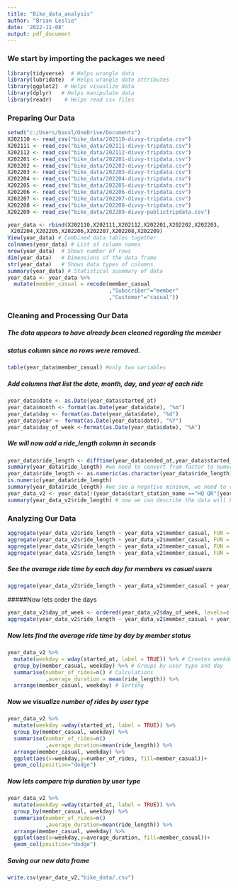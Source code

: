 ---
title: "Bike_data_analysis"
author: "Brian Leslie"
date: '2022-11-08'
output: pdf_document
---

### We start by importing the packages we need

```{r}
library(tidyverse)  # Helps wrangle data
library(lubridate)  # Helps wrangle date attributes
library(ggplot2)  # Helps visualize data
library(dplyr)   # Helps manipulate data
library(readr)    # Helps read csv files
```

### Preparing Our Data

```{r}
setwd("c:/Users/bsoxl/OneDrive/Documents")
X202110 <- read_csv("bike_data/202110-divvy-tripdata.csv")
X202111 <- read_csv("bike_data/202111-divvy-tripdata.csv")
X202112 <- read_csv("bike_data/202112-divvy-tripdata.csv")
X202201 <- read_csv("bike_data/202201-divvy-tripdata.csv")
X202202 <- read_csv("bike_data/202202-divvy-tripdata.csv")
X202203 <- read_csv("bike_data/202203-divvy-tripdata.csv")
X202204 <- read_csv("bike_data/202204-divvy-tripdata.csv")
X202205 <- read_csv("bike_data/202205-divvy-tripdata.csv")
X202206 <- read_csv("bike_data/202206-divvy-tripdata.csv")
X202207 <- read_csv("bike_data/202207-divvy-tripdata.csv")
X202208 <- read_csv("bike_data/202208-divvy-tripdata.csv")
X202209 <- read_csv("bike_data/202209-divvy-publictripdata.csv")

year_data <- rbind(X202110,X202111,X202112,X202201,X202202,X202203,
 X202204,X202205,X202206,X202207,X202208,X202209)
View(year_data) # Combined data tables together
colnames(year_data) # List of column names
nrow(year_data)  # Shows number of rows
dim(year_data)   # Dimensions of the data frame
str(year_data)   # Shows data types of columns
summary(year_data) # Statistical suummary of data
year_data <- year_data %>%
  mutate(member_casual = recode(member_casual
                                ,"Subscriber"="member"
                                ,"Customer"="casual"))

```

### Cleaning and Processing Our Data

##### The data appears to have already been cleaned regarding the member

##### status column since no rows were removed.

```{r}
table(year_data$member_casual) #only two variables
```

##### Add columns that list the date, month, day, and year of each ride

```{r}
year_data$date <- as.Date(year_data$started_at)
year_data$month <- format(as.Date(year_data$date), "%m")
year_data$day <- format(as.Date(year_data$date), "%d")
year_data$year <- format(as.Date(year_data$date), "%Y")
year_data$day_of_week <-format(as.Date(year_data$date), "%A")
```

##### We will now add a ride_length column in seconds

```{r}
year_data$ride_length <- difftime(year_data$ended_at,year_data$started_at)
summary(year_data$ride_length) #we need to convert from factor to numeric
year_data$ride_length <- as.numeric(as.character(year_data$ride_length))
is.numeric(year_data$ride_length)
summary(year_data$ride_length) #we see a negative minimum, we need to clean
year_data_v2 <- year_data[!(year_data$start_station_name =="HQ QR"|year_data$ride_length<0),]
summary(year_data_v2$ride_length) # now we can describe the data will basic statistical analysis
```

### Analyzing Our Data

```{r}
aggregate(year_data_v2$ride_length ~ year_data_v2$member_casual, FUN = mean)
aggregate(year_data_v2$ride_length ~ year_data_v2$member_casual, FUN = median)
aggregate(year_data_v2$ride_length ~ year_data_v2$member_casual, FUN = max)
aggregate(year_data_v2$ride_length ~ year_data_v2$member_casual, FUN = min)
```

##### See the average ride time by each day for members vs casual users

```{r}
aggregate(year_data_v2$ride_length ~ year_data_v2$member_casual + year_data_v2$day_of_week, FUN = mean)
```

#####Now lets order the days

```{r}
year_data_v2$day_of_week <- ordered(year_data_v2$day_of_week, levels=c("Sunday", "Monday", "Tuesday", "Wednesday", "Thursday", "Friday", "Saturday"))
aggregate(year_data_v2$ride_length ~ year_data_v2$member_casual + year_data_v2$day_of_week, FUN = mean)
```

##### Now lets find the average ride time by day by member status

```{r}
year_data_v2 %>% 
  mutate(weekday = wday(started_at, label = TRUE)) %>% # Creates weekday field
  group_by(member_casual, weekday) %>% # Groups by user type and day
  summarise(number_of_rides=n() # Calculations
            ,average_duration = mean(ride_length)) %>%
  arrange(member_casual, weekday) # Sorting
```

##### Now we visualize number of rides by user type

```{r}
year_data_v2 %>%
  mutate(weekday =wday(started_at, label = TRUE)) %>%
  group_by(member_casual, weekday) %>%
  summarise(number_of_rides=n()
            ,average_duration=mean(ride_length)) %>%
  arrange(member_casual, weekday) %>%
  ggplot(aes(x=weekday,y=number_of_rides, fill=member_casual))+
  geom_col(position="dodge")
```

##### Now lets compare trip duration by user type

```{r}
year_data_v2 %>%
  mutate(weekday =wday(started_at, label = TRUE)) %>%
  group_by(member_casual, weekday) %>%
  summarise(number_of_rides=n()
            ,average_duration=mean(ride_length)) %>%
  arrange(member_casual, weekday) %>%
  ggplot(aes(x=weekday,y=average_duration, fill=member_casual))+
  geom_col(position="dodge")
```

##### Saving our new data frame

```{r}
write.csv(year_data_v2,"bike_data/.csv")
```
